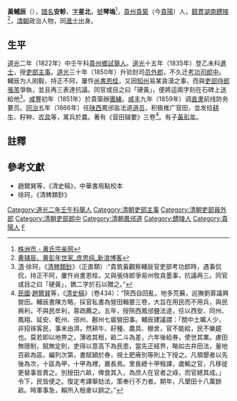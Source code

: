 '''黃輔辰'''（{{bd|1798年||1866年|catIdx=H黃}}），[[譜名|譜名]]'''安軫'''，[[表字|字]]'''星北'''，[[號|號]]'''琴塢'''<ref>[http://www.ihuang.org/a3-01-043-02.htm 株洲市 - 黄氏宗亲网]</ref>，[[貴州|貴州]][[貴築|貴築]]（今[[貴陽|貴陽]]）人，[[籍貫|籍貫]][[湖南|湖南]][[醴陵|醴陵]]<ref>[http://blog.sina.cn/dpool/blog/s/blog_e1612d280101dpol.html 黄辅辰、黄彭年世家_庞思纯_新浪博客]</ref>，[[清朝|清朝]]政治人物，同[[進士|進士]]出身。

==生平==
[[道光|道光]]二年（1822年）中壬午科[[貴州|貴州]][[鄉試|鄉試]][[舉人|舉人]]。[[道光|道光]]十五年（1835年）登乙未科[[進士|進士]]，授[[吏部|吏部]][[主事|主事]]。[[道光|道光]]三十年（1850年）升验封司[[员外郎|员外郎]]，不久迁[[考功司|考功司]][[郎中_(官職)|郎中]]。輔辰为人刚毅，持正不阿，屢忤[[尚書|尚書]][[恩桂|恩桂]]，又因[[知州|知州]]易某貪瀆之事，而與[[吏部侍郎|吏部侍郎]][[張芾|張芾]]爭執，並且再三表達抗議。同官或目之曰「硬黃」，便將這兩字刻在石碑上送給他<ref>[[清|清]]·徐珂，《[[清稗類鈔|清稗類鈔]]》（正直類）:“貴筑黃觀察輔辰官吏部考功郎時，遇事侃侃，持正不阿，屢忤尚書恩桂，又與張侍郎爭易州牧貪墨事，抗議再三。同官或目之曰「硬黃」，鐫二字於石以贈之。”</ref>。[[咸豐|咸豐]]初年（1851年）於貴築辦[[團練|團練]]。[[咸丰|咸丰]]九年（1859年）调[[直隶|直隶]]前线防务要员。[[同治|同治]]五年（1866年）任[[陕西|陕西]]鳳邠盐法道[[道员|道员]]，积极推广营田，並发给[[耕牛|耕牛]]、籽种、[[农具|农具]]等，寓兵於農。著有《营田辑要》三卷<ref>[[中華民國|民國]]·[[趙爾巽|趙爾巽]]等，《[[清史稿|清史稿]]》（卷434）：“陝西自回亂，地多荒蕪，巡撫劉蓉議興營田。輔辰書陳方略，採官私書為營田輯要三卷，大旨在用民而不用兵，與民興利，不與民牟利，蓉疏薦之。五年，授陝西鳳邠鹽法道，任以西安、同州、鳳翔、延安、乾州、邠州、鄜州七屬營田事。輔辰建議謂：「關中土曠人少，非招徠客民，事末由濟。然耕牛、耔種、農具、棚舍，官不能給，民不樂趨也。莫若即以地畀之，薄收其租，畝二斗為差，六年後給券，使世其業。慮田無限制，賦無定則，吏得以意高下為民患，當先正經界，略如古井田法，量地百畝為區，編列次第，書賦額於券，視土肥瘠別等則上下授之。凡領墾者以先後為次，十區為甲，十甲為裡，置長焉。里長總十甲租課，歲輸之官，凡移徙更替事皆責之。別授田六畝，俾食其入，為庶人在官者之祿，而官總其成。」令下，民皆便之。復定考課舉劾法，策奉行不力者。期年，凡墾田十八萬餘畝。時軍事急，賴所入租麥以餉之。”</ref>。有子[[黃彭年|黃彭年]]。

==註釋==
{{reflist}}

==參考文獻==
*趙爾巽等，《清史稿》，中華書局點校本
*徐珂，《清稗類鈔》

{{道光十五年乙未科殿试金榜}}
{{DEFAULTSORT:Huang黃}}

[[Category:道光二年壬午科舉人|Category:道光二年壬午科舉人]]
[[Category:清朝吏部主事|Category:清朝吏部主事]]
[[Category:清朝吏部員外郎|Category:清朝吏部員外郎]]
[[Category:清朝吏部郎中|Category:清朝吏部郎中]]
[[Category:清朝鳳邠道|Category:清朝鳳邠道]]
[[Category:醴陵人|Category:醴陵人]]
[[Category:貴陽人|Category:貴陽人]]
[[Category:黃姓|F]]